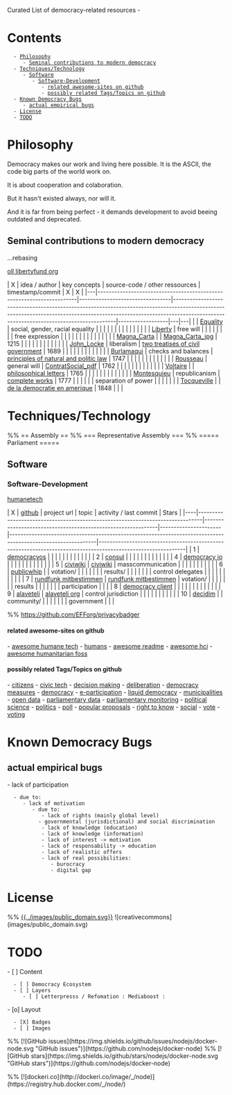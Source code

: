 Curated List of democracy-related resources - 

= Contents =
   - [[#Philosophy|Philosophy]]
      - [[#Philosophy#Seminal contributions to modern democracy|Seminal contributions to modern democracy]]
   - [[#Techniques/Technology|Techniques/Technology]]
      - [[#Techniques/Technology#Software|Software]]
         - [[#Techniques/Technology#Software#Software-Development|Software-Development]]
            - [[#Techniques/Technology#Software#Software-Development#related awesome-sites on github|related awesome-sites on github]]
            - [[#Techniques/Technology#Software#Software-Development#possibly related Tags/Topics on github|possibly related Tags/Topics on github]]
   - [[#Known Democracy Bugs|Known Democracy Bugs]]
      - [[#Known Democracy Bugs#actual empirical bugs|actual empirical bugs]]
   - [[#License|License]]
   - [[#TODO|TODO]]

= Philosophy =

Democracy makes our work and living here possible.
It is the ASCII, the code big parts of the world work on.

It is about cooperation and colaboration.

But it hasn't existed always, nor will it.

And it is far from being perfect - it demands development to avoid beeing outdated and deprecated.

== Seminal contributions to modern democracy ==
...rebasing

[[http://oll.libertyfund.org|oll libertyfund org]]

| X | idea / author                                                        | key concepts                    | source-code  / other ressources                                                                                                                                                                                     | timestamp/commit | X | X |
|---|----------------------------------------------------------------------|---------------------------------|---------------------------------------------------------------------------------------------------------------------------------------------------------------------------------------------------------------------|------------------|---|---|
|   | [[https://en.wikipedia.org/wiki/Equality|Equality]]                  | social, gender, racial equality |                                                                                                                                                                                                                     |                  |   |   |
|   |                                                                      |                                 |                                                                                                                                                                                                                     |                  |   |   |
|   | [[https://en.wikipedia.org/wiki/Liberty|Liberty]]                    | free will                       |                                                                                                                                                                                                                     |                  |   |   |
|   |                                                                      | free expression                 |                                                                                                                                                                                                                     |                  |   |   |
|   |                                                                      |                                 |                                                                                                                                                                                                                     |                  |   |   |
|   | [[https://en.wikipedia.org/wiki/Magna_Carta|Magna_Carta]]            |                                 | [[https://upload.wikimedia.org/wikipedia/commons/thumb/e/ee/Magna_Carta_%28British_Library_Cotton_MS_Augustus_II.106%29.jpg/290px-Magna_Carta_%28British_Library_Cotton_MS_Augustus_II.106%29.jpg|Magna_Carta_jpg]] | 1215             |   |   |
|   |                                                                      |                                 |                                                                                                                                                                                                                     |                  |   |   |
|   | [[https://en.wikipedia.org/wiki/John_Locke|John_Locke]]              | liberalism                      | [[http://oll.libertyfund.org/titles/locke-the-two-treatises-of-civil-government-hollis-ed|two treatises of civil government]]                                                                                       | 1689             |   |   |
|   |                                                                      |                                 |                                                                                                                                                                                                                     |                  |   |   |
|   | [[https://en.wikipedia.org/wiki/Jean-Jacques_Burlamaqui|Burlamaqui]] | checks and balances             | [[http://oll.libertyfund.org/titles/burlamaqui-the-principles-of-natural-and-politic-law|principles of natural and politic law]]                                                                                    | 1747             |   |   |
|   |                                                                      |                                 |                                                                                                                                                                                                                     |                  |   |   |
|   | [[https://en.wikipedia.org/wiki/Jean-Jacques_Rousseaui|Rousseau]]    | general will                    | [[http://www.ibiblio.org/ml/libri/r/RousseauJJ_ContratSocial_p.pdf|ContratSocial_pdf]]                                                                                                                              | 1762             |   |   |
|   |                                                                      |                                 |                                                                                                                                                                                                                     |                  |   |   |
|   | [[https://en.wikipedia.org/wiki/Voltaire|Voltaire]]                  |                                 | [[http://oll.libertyfund.org/titles/voltaire-the-works-of-voltaire-vol-xix-philosophical-letters|philosophical letters]]                                                                                            | 1765             |   |   |
|   |                                                                      |                                 |                                                                                                                                                                                                                     |                  |   |   |
|   | [[https://en.wikipedia.org/wiki/Montesquieu|Montesquieu]]            | republicanism                   | [[http://oll.libertyfund.org/titles/montesquieu-complete-works-4-vols-1777|complete works]]                                                                                                                         | 1777             |   |   |
|   |                                                                      | separation of power             |                                                                                                                                                                                                                     |                  |   |   |
|   | [[https://en.wikipedia.org/wiki/Alexis_de_Tocqueville|Tocqueville]]  |                                 | [[http://oll.libertyfund.org/titles/tocqueville-de-la-democratie-en-amerique-4-vols-12th-ed-1848|de la democratie en amerique]]                                                                              | 1848             |   |   |


= Techniques/Technology =
%% == Assembly ==
%% === Representative Assembly ===
%% ===== Parliament =====
== Software ==
=== Software-Development ===

[[https://humanetech.com/|humanetech]]


  

| X  | [[https://github.com|github]]                                                 | project url                                                 | topic                | activity / last commit                                                                                      | Stars                                                                                                       |
|----|-------------------------------------------------------------------------------|-------------------------------------------------------------|----------------------|-------------------------------------------------------------------------------------------------------------|-------------------------------------------------------------------------------------------------------------|
| 1  | [[https://github.com/DemocracyOS/democracyos|democracyos]]                    |                                                             |                      | {{https://img.shields.io/github/last-commit/democracyos/democracyos.svg?style=social|last commit}}          | {{https://img.shields.io/github/stars/democracyos/democracyos.svg?style=social&label=Stars|stars}}          |
|    |                                                                               |                                                             |                      |                                                                                                             |                                                                                                             |
| 2  | [[https://github.com/consul/consul|consul]]                                   |                                                             |                      | {{https://img.shields.io/github/last-commit/consul/consul.svg?style=social|last commit}}                    | {{https://img.shields.io/github/stars/consul/consul.svg?style=social&label=Stars|stars}}                    |
|    |                                                                               |                                                             |                      |                                                                                                             |                                                                                                             |
| 4  | [[https://github.com/sinak/democracy.io|democracy io]]                        |                                                             |                      | {{https://img.shields.io/github/last-commit/sinak/democracy.io.svg?style=social|last commit}}               | {{https://img.shields.io/github/stars/sinak/democracy.io.svg?style=social&label=Stars|stars}}               |
|    |                                                                               |                                                             |                      |                                                                                                             |                                                                                                             |
| 5  | [[https://github.com/civiwiki|civiwiki]]                                      | [[https://www.civiwiki.org/|civiwiki]]                      | masscommunication    | {{https://img.shields.io/github/last-commit/civiwiki/civiwiki.svg?style=social|last commit}}                | {{https://img.shields.io/github/stars/civiwiki/civiwiki.svg?style=social&label=Stars|stars}}                |
|    |                                                                               |                                                             |                      |                                                                                                             |                                                                                                             |
| 6  | [[https://github.com/openaustralia/publicwhip|publicwhip]]                    |                                                             | votation/            | {{https://img.shields.io/github/last-commit/openaustralia/publicwhip.svg?style=social|last commit}}         | {{https://img.shields.io/github/stars/openaustralia/publicwhip.svg?style=social&label=Stars|stars}}         |
|    |                                                                               |                                                             | results/             |                                                                                                             |                                                                                                             |
|    |                                                                               |                                                             | control delegates    |                                                                                                             |                                                                                                             |
|    |                                                                               |                                                             |                      |                                                                                                             |                                                                                                             |
| 7  | [[https://github.com/roschaefer/rundfunk-mitbestimmen|rundfunk mitbestimmen]] | [[https://rundfunk-mitbestimmen.de/|rundfunk mitbestimmen]] | votation/            | {{https://img.shields.io/github/last-commit/roschaefer/rundfunk-mitbestimmen.svg?style=social|last commit}} | {{https://img.shields.io/github/stars/roschaefer/rundfunk-mitbestimmen.svg?style=social&label=Stars|stars}} |
|    |                                                                               |                                                             | results              |                                                                                                             |                                                                                                             |
|    |                                                                               |                                                             | participation        |                                                                                                             |                                                                                                             |
| 8  | [[https://github.com/demokratie-live/democracy-client|democracy client]]      |                                                             |                      | {{https://img.shields.io/github/last-commit/demokratie-live/democracy-client.svg?style=social|last commit}} | {{https://img.shields.io/github/stars/demokratie-live/democracy-client.svg?style=social&label=Stars|stars}} |
|    |                                                                               |                                                             |                      |                                                                                                             |                                                                                                             |
| 9  | [[https://github.com/mysociety/alaveteli|alaveteli]]                          | [[http://alaveteli.org|alaveteli org]]                      | control jurisdiction | {{https://img.shields.io/github/last-commit/mysociety/alaveteli.svg?style=social|last commit}}              | {{https://img.shields.io/github/stars/mysociety/alaveteli.svg?style=social&label=Stars|stars}}              |
|    |                                                                               |                                                             |                      |                                                                                                             |                                                                                                             |
| 10 | [[https://github.com/decidim/decidim|decidim]]                                |                                                             | community/           | {{https://img.shields.io/github/last-commit/decidim/decidim.svg?style=social|last commit}}                  | {{https://img.shields.io/github/stars/decidim/decidim.svg?style=social&label=Stars|stars}}                  |
|    |                                                                               |                                                             | government           |                                                                                                             |                                                                                                             |


%% https://github.com/EFForg/privacybadger

==== related awesome-sites on github ====

- [[https://github.com/engagingspaces/awesome-humane-tech|awesome humane tech]]
- [[https://github.com/learn-anything/humans|humans]]
- [[https://github.com/matiassingers/awesome-readme|awesome readme]]
- [[https://github.com/tanyuan/awesome-hci|awesome hci]]
- [[https://github.com/EticaAI/awesome-humanitarian-foss|awesome humanitarian foss]]

==== possibly related Tags/Topics on github ====

- [[https://github.com/topics/citizens|citizens]]
- [[https://github.com/topics/civic-tech|civic tech]]
- [[https://github.com/topics/decision-making|decision making]]
- [[https://github.com/topics/deliberation|deliberation]]
- [[https://github.com/topics/democracy-measures|democracy measures]]
- [[https://github.com/topics/democracy|democracy]]
- [[https://github.com/topics/e-participation|e-participation]]
- [[https://github.com/topics/liquid-democracy|liquid democracy]]
- [[https://github.com/topics/municipalities|municipalities]]
- [[https://github.com/topics/open-data|open data]]
- [[https://github.com/topics/parliamentary-data|parliamentary data]]
- [[https://github.com/topics/parliamentary-monitoring|parliamentary monitoring]]
- [[https://github.com/topics/political-science|political science]]
- [[https://github.com/topics/politics|politics]]
- [[https://github.com/topics/poll|poll]]
- [[https://github.com/topics/popular-proposals|popular proposals]]
- [[https://github.com/topics/right-to-know|right to know]]
- [[https://github.com/topics/social|social]]
- [[https://github.com/topics/vote|vote]]
- [[https://github.com/topics/voting|voting]]


= Known Democracy Bugs =
== actual empirical bugs ==
- lack of participation
   - due to:
      - lack of motivation
         - due to:
            - lack of rights (mainly global level)
	       - governmental (jurisdictional) and social discrimination
            - lack of knowledge (education)
            - lack of knowledge (information)
            - lack of interest -> motivation
            - lack of responsability -> education
            - lack of realistic offers
            - lack of real possibilities:
               - burocracy
               - digital gap

= License =

%% [[https://creativecommons.org/publicdomain/zero/1.0/|{{../images/public_domain.svg}}]]
![creativecommons](images/public_domain.svg)


= TODO =
- [ ] Content
   - [ ] Democracy Ecosystem
   - [ ] Layers
      - [ ] Letterpresss / Refomation : Mediaboost : 
- [o] Layout
   - [X] Badges
   - [ ] Images
%% [![GitHub issues](https://img.shields.io/github/issues/nodejs/docker-node.svg "GitHub issues")](https://github.com/nodejs/docker-node)
%% [![GitHub stars](https://img.shields.io/github/stars/nodejs/docker-node.svg "GitHub stars")](https://github.com/nodejs/docker-node)

%% [![dockeri.co](http://dockeri.co/image/_/node)](https://registry.hub.docker.com/_/node/)

